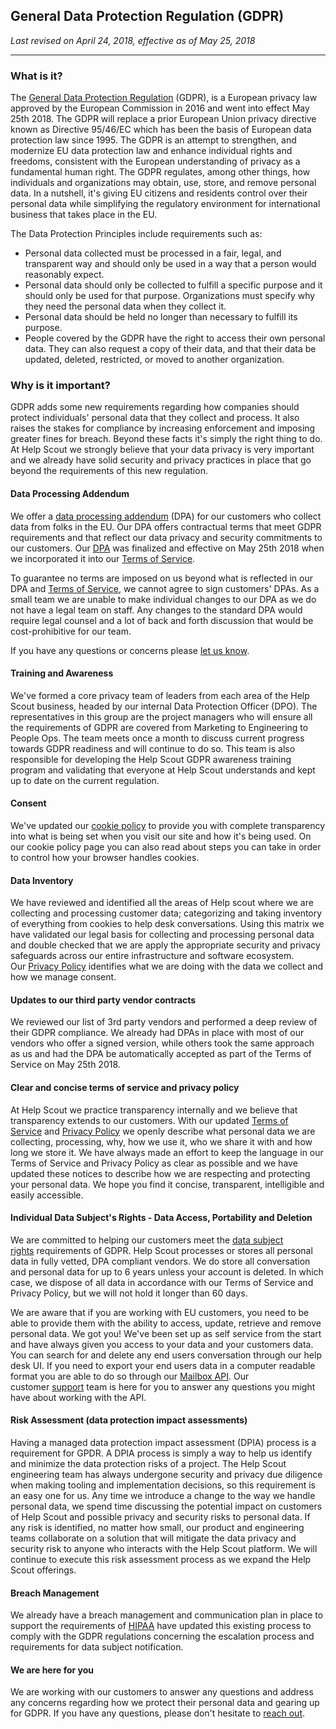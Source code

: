 General Data Protection Regulation (GDPR)
-----------------------------------------

*Last revised on April 24, 2018, effective as of May 25, 2018*

* * * * *

### What is it?

The [General Data Protection Regulation](https://gdpr-info.eu/) (GDPR), is a European privacy law approved by the European Commission in 2016 and went into effect May 25th 2018. The GDPR will replace a prior European Union privacy directive known as Directive 95/46/EC which has been the basis of European data protection law since 1995. The GDPR is an attempt to strengthen, and modernize EU data protection law and enhance individual rights and freedoms, consistent with the European understanding of privacy as a fundamental human right. The GDPR regulates, among other things, how individuals and organizations may obtain, use, store, and remove personal data. In a nutshell, it's giving EU citizens and residents control over their personal data while simplifying the regulatory environment for international business that takes place in the EU.

The Data Protection Principles include requirements such as:

-   Personal data collected must be processed in a fair, legal, and transparent way and should only be used in a way that a person would reasonably expect.
-   Personal data should only be collected to fulfill a specific purpose and it should only be used for that purpose. Organizations must specify why they need the personal data when they collect it.
-   Personal data should be held no longer than necessary to fulfill its purpose.
-   People covered by the GDPR have the right to access their own personal data. They can also request a copy of their data, and that their data be updated, deleted, restricted, or moved to another organization.

### Why is it important?

GDPR adds some new requirements regarding how companies should protect individuals' personal data that they collect and process. It also raises the stakes for compliance by increasing enforcement and imposing greater fines for breach. Beyond these facts it's simply the right thing to do. At Help Scout we strongly believe that your data privacy is very important and we already have solid security and privacy practices in place that go beyond the requirements of this new regulation.

#### Data Processing Addendum

We offer a [data processing addendum](https://www.helpscout.com/company/legal/dpa/) (DPA) for our customers who collect data from folks in the EU. Our DPA offers contractual terms that meet GDPR requirements and that reflect our data privacy and security commitments to our customers. Our [DPA](https://www.helpscout.com/company/legal/dpa/) was finalized and effective on May 25th 2018 when we incorporated it into our [Terms of Service](https://www.helpscout.com/company/legal/terms-of-service/).

To guarantee no terms are imposed on us beyond what is reflected in our DPA and [Terms of Service](https://www.helpscout.com/company/legal/terms-of-service/), we cannot agree to sign customers' DPAs. As a small team we are unable to make individual changes to our DPA as we do not have a legal team on staff. Any changes to the standard DPA would require legal counsel and a lot of back and forth discussion that would be cost-prohibitive for our team.

If you have any questions or concerns please [let us know](https://www.helpscout.com/contact/#contact-support).

#### Training and Awareness

We've formed a core privacy team of leaders from each area of the Help Scout business, headed by our internal Data Protection Officer (DPO). The representatives in this group are the project managers who will ensure all the requirements of GDPR are covered from Marketing to Engineering to People Ops. The team meets once a month to discuss current progress towards GDPR readiness and will continue to do so. This team is also responsible for developing the Help Scout GDPR awareness training program and validating that everyone at Help Scout understands and kept up to date on the current regulation.

#### Consent

We've updated our [cookie policy](https://www.helpscout.com/company/legal/cookie-policy/) to provide you with complete transparency into what is being set when you visit our site and how it's being used. On our cookie policy page you can also read about steps you can take in order to control how your browser handles cookies.

#### Data Inventory

We have reviewed and identified all the areas of Help scout where we are collecting and processing customer data; categorizing and taking inventory of everything from cookies to help desk conversations. Using this matrix we have validated our legal basis for collecting and processing personal data and double checked that we are apply the appropriate security and privacy safeguards across our entire infrastructure and software ecosystem. Our [Privacy Policy](https://www.helpscout.com/company/legal/privacy/) identifies what we are doing with the data we collect and how we manage consent.

#### Updates to our third party vendor contracts

We reviewed our list of 3rd party vendors and performed a deep review of their GDPR compliance. We already had DPAs in place with most of our vendors who offer a signed version, while others took the same approach as us and had the DPA be automatically accepted as part of the Terms of Service on May 25th 2018.

#### Clear and concise terms of service and privacy policy

At Help Scout we practice transparency internally and we believe that transparency extends to our customers. With our updated [Terms of Service](https://www.helpscout.com/company/legal/terms-of-service/) and [Privacy Policy](https://www.helpscout.com/company/legal/privacy/) we openly describe what personal data we are collecting, processing, why, how we use it, who we share it with and how long we store it. We have always made an effort to keep the language in our Terms of Service and Privacy Policy as clear as possible and we have updated these notices to describe how we are respecting and protecting your personal data. We hope you find it concise, transparent, intelligible and easily accessible.

#### Individual Data Subject's Rights - Data Access, Portability and Deletion

We are committed to helping our customers meet the [data subject rights](https://gdpr-info.eu/chapter-3/) requirements of GDPR. Help Scout processes or stores all personal data in fully vetted, DPA compliant vendors. We do store all conversation and personal data for up to 6 years unless your account is deleted. In which case, we dispose of all data in accordance with our Terms of Service and Privacy Policy, but we will not hold it longer than 60 days.

We are aware that if you are working with EU customers, you need to be able to provide them with the ability to access, update, retrieve and remove personal data. We got you! We've been set up as self service from the start and have always given you access to your data and your customers data. You can search for and delete any end users conversation through our help desk UI. If you need to export your end users data in a computer readable format you are able to do so through our [Mailbox API](https://developer.helpscout.com/mailbox-api/). Our customer [support](https://www.helpscout.com/contact/) team is here for you to answer any questions you might have about working with the API.

#### Risk Assessment (data protection impact assessments)

Having a managed data protection impact assessment (DPIA) process is a requirement for GPDR. A DPIA process is simply a way to help us identify and minimize the data protection risks of a project. The Help Scout engineering team has always undergone security and privacy due diligence when making tooling and implementation decisions, so this requirement is an easy one for us. Any time we introduce a change to the way we handle personal data, we spend time discussing the potential impact on customers of Help Scout and possible privacy and security risks to personal data. If any risk is identified, no matter how small, our product and engineering teams collaborate on a solution that will mitigate the data privacy and security risk to anyone who interacts with the Help Scout platform. We will continue to execute this risk assessment process as we expand the Help Scout offerings.

#### Breach Management

We already have a breach management and communication plan in place to support the requirements of [HIPAA](https://www.hhs.gov/hipaa/index.html) have updated this existing process to comply with the GDPR regulations concerning the escalation process and requirements for data subject notification.

#### We are here for you

We are working with our customers to answer any questions and address any concerns regarding how we protect their personal data and gearing up for GDPR. If you have any questions, please don't hesitate to [reach out](https://www.helpscout.com/contact/#contact-support).
